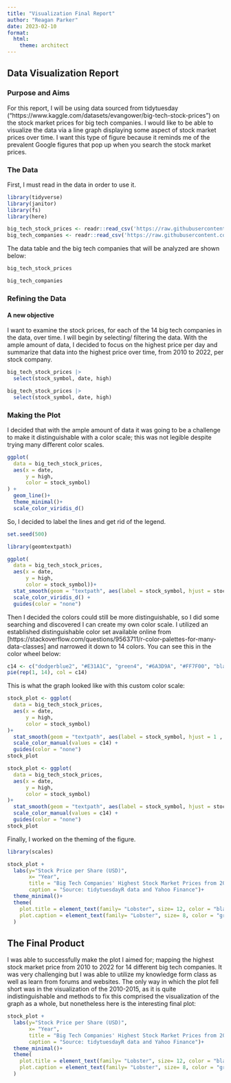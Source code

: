 ```yaml
---
title: "Visualization Final Report"
author: "Reagan Parker"
date: 2023-02-10
format: 
  html: 
    theme: architect
---
```


## Data Visualization Report

### Purpose and Aims

For this report, I will be using data sourced from tidytuesday ("https://www.kaggle.com/datasets/evangower/big-tech-stock-prices") on the stock market prices for big tech companies. I would like to be able to visualize the data via a line graph displaying some aspect of stock market prices over time. I want this type of figure because it reminds me of the prevalent Google figures that pop up when you search the stock market prices.

### The Data

First, I must read in the data in order to use it.

```r
library(tidyverse)
library(janitor)
library(fs)
library(here)
```

```r
big_tech_stock_prices <- readr::read_csv('https://raw.githubusercontent.com/rfordatascience/tidytuesday/master/data/2023/2023-02-07/big_tech_stock_prices.csv')
big_tech_companies <- readr::read_csv('https://raw.githubusercontent.com/rfordatascience/tidytuesday/master/data/2023/2023-02-07/big_tech_companies.csv')
```

The data table and the big tech companies that will be analyzed are shown below:

```r
big_tech_stock_prices
```

```r
big_tech_companies
```

### Refining the Data

#### A new objective

I want to examine the stock prices, for each of the 14 big tech companies in the data, over time. I will begin by selecting/ filtering the data. With the ample amount of data, I decided to focus on the highest price per day and summarize that data into the highest price over time, from 2010 to 2022, per stock company.

```r
big_tech_stock_prices |>
  select(stock_symbol, date, high)
```

```r
big_tech_stock_prices |>
  select(stock_symbol, date, high) 
```

### Making the Plot

I decided that with the ample amount of data it was going to be a challenge to make it distinguishable with a color scale; this was not legible despite trying many different color scales.

```r
ggplot(
  data = big_tech_stock_prices, 
  aes(x = date, 
      y = high,
      color = stock_symbol)
) + 
  geom_line()+
  theme_minimal()+
  scale_color_viridis_d()
```

So, I decided to label the lines and get rid of the legend.

```r
set.seed(500)
```

```r
library(geomtextpath)
```

```r
ggplot(
  data = big_tech_stock_prices, 
  aes(x = date, 
      y = high,
      color = stock_symbol))+
  stat_smooth(geom = "textpath", aes(label = stock_symbol, hjust = stock_symbol, vjust = stock_symbol))+
  scale_color_viridis_d() +
  guides(color = "none")
```

Then I decided the colors could still be more distinguishable, so I did some searching and discovered I can create my own color scale. I utilized an established distinguishable color set available online from \[https://stackoverflow.com/questions/9563711/r-color-palettes-for-many-data-classes\] and narrowed it down to 14 colors. You can see this in the color wheel below:

```r
c14 <- c("dodgerblue2", "#E31A1C", "green4", "#6A3D9A", "#FF7F00", "black", "skyblue2", "palegreen2", "#FDBF6F", "gray70", "maroon", "orchid1", "darkturquoise", "darkorange4")
pie(rep(1, 14), col = c14)
```

This is what the graph looked like with this custom color scale:

```r
stock_plot <- ggplot(
  data = big_tech_stock_prices, 
  aes(x = date, 
      y = high,
      color = stock_symbol)
)+
  stat_smooth(geom = "textpath", aes(label = stock_symbol, hjust = 1 , vjust = stock_symbol))+
  scale_color_manual(values = c14) +
  guides(color = "none")
stock_plot
```

```r
stock_plot <- ggplot(
  data = big_tech_stock_prices, 
  aes(x = date, 
      y = high,
      color = stock_symbol)
)+
  stat_smooth(geom = "textpath", aes(label = stock_symbol, hjust = stock_symbol , vjust = -0.2))+
  scale_color_manual(values = c14) +
  guides(color = "none")
stock_plot
```

Finally, I worked on the theming of the figure.

```r
library(scales)
```

```r
stock_plot + 
  labs(y="Stock Price per Share (USD)",
       x= "Year",
       title = "Big Tech Companies' Highest Stock Market Prices from 2010-2022",
       caption = "Source: tidytuesdayR data and Yahoo Finance")+
  theme_minimal()+
  theme(
    plot.title = element_text(family= "Lobster", size= 12, color = "black", angle= 0, vjust = 1, hjust= 0.5), 
    plot.caption = element_text(family= "Lobster", size= 8, color = "grey60", angle= 0, vjust = 1, hjust= 1)
  )
```

## The Final Product

I was able to successfully make the plot I aimed for; mapping the highest stock market price from 2010 to 2022 for 14 different big tech companies. It was very challenging but I was able to utilize my knowledge form class as well as learn from forums and websites. The only way in which the plot fell short was in the visualization of the 2010-2015, as it is quite indistinguishable and methods to fix this comprised the visualization of the graph as a whole, but nonetheless here is the interesting final plot:

```r
stock_plot + 
  labs(y="Stock Price per Share (USD)",
       x= "Year",
       title = "Big Tech Companies' Highest Stock Market Prices from 2010-2022",
       caption = "Source: tidytuesdayR data and Yahoo Finance")+
  theme_minimal()+
  theme(
    plot.title = element_text(family= "Lobster", size= 12, color = "black", angle= 0, vjust = 1, hjust= 0.5), 
    plot.caption = element_text(family= "Lobster", size= 8, color = "grey60", angle= 0, vjust = 1, hjust= 1)
  )
```
